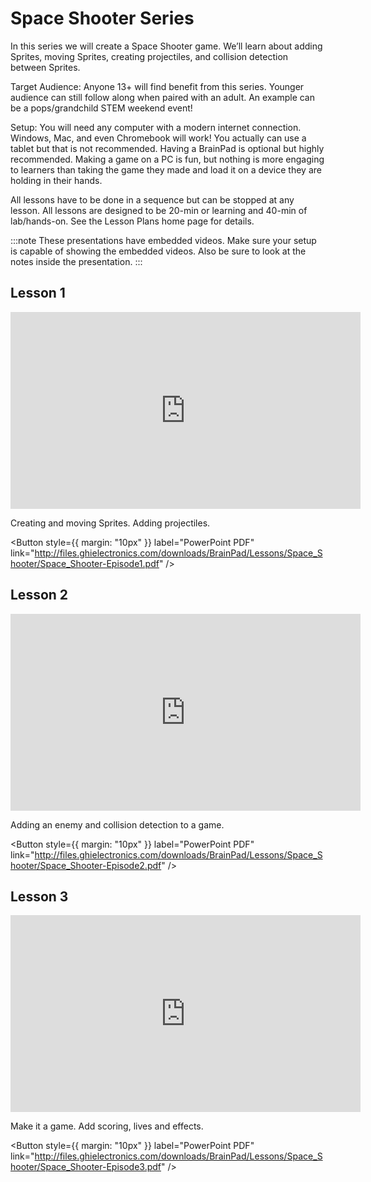 # Space Shooter Series

In this series we will create a Space Shooter game. We’ll learn about adding Sprites, moving Sprites, creating projectiles, and collision detection between Sprites.

Target Audience: Anyone 13+ will find benefit from this series. Younger audience can still follow along when paired with an adult. An example can be a pops/grandchild STEM weekend event!

Setup: You will need any computer with a modern internet connection. Windows, Mac, and even Chromebook will work! You actually can use a tablet but that is not recommended. Having a BrainPad is optional but highly recommended. Making a game on a PC is fun, but nothing is more engaging to learners than taking the game they made and load it on a device they are holding in their hands.

All lessons have to be done in a sequence but can be stopped at any lesson. All lessons are designed to be 20-min or learning and 40-min of lab/hands-on. See the Lesson Plans home page for details.

:::note
These presentations have embedded videos. Make sure your setup is capable of showing the embedded videos. Also be sure to look at the notes inside the presentation.
:::

## Lesson 1

<iframe
  width="560"
  height="315"
  src="https://www.youtube.com/embed/OvpCWOXg57M"
  title="YouTube video player"
  frameBorder="0"
  allow="accelerometer; autoplay; clipboard-write; encrypted-media; gyroscope; picture-in-picture"
  allowFullScreen
></iframe>

Creating and moving Sprites. Adding projectiles.

<Button
  style={{ margin: "10px" }}
  label="PowerPoint PDF"
  link="http://files.ghielectronics.com/downloads/BrainPad/Lessons/Space_Shooter/Space_Shooter-Episode1.pdf"
/>

## Lesson 2

<iframe
  width="560"
  height="315"
  src="https://www.youtube.com/embed/-EbMcquBYzY"
  title="YouTube video player"
  frameBorder="0"
  allow="accelerometer; autoplay; clipboard-write; encrypted-media; gyroscope; picture-in-picture"
  allowFullScreen
></iframe>

Adding an enemy and collision detection to a game.

<Button
  style={{ margin: "10px" }}
  label="PowerPoint PDF"
  link="http://files.ghielectronics.com/downloads/BrainPad/Lessons/Space_Shooter/Space_Shooter-Episode2.pdf"
/>

## Lesson 3

<iframe
  width="560"
  height="315"
  src="https://www.youtube.com/embed/6FPkhkPNemE"
  title="YouTube video player"
  frameBorder="0"
  allow="accelerometer; autoplay; clipboard-write; encrypted-media; gyroscope; picture-in-picture"
  allowFullScreen
></iframe>

Make it a game. Add scoring, lives and effects.

<Button
  style={{ margin: "10px" }}
  label="PowerPoint PDF"
  link="http://files.ghielectronics.com/downloads/BrainPad/Lessons/Space_Shooter/Space_Shooter-Episode3.pdf"
/>
